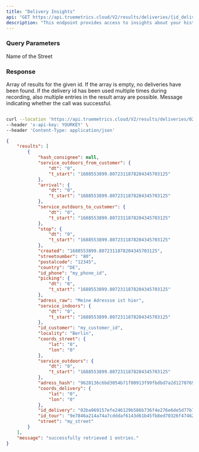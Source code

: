 ```yaml
---
title: "Delivery Insights"
api: "GET https://api.truemetrics.cloud/V2/results/deliveries/{id_delivery}"
description: "This endpoint provides access to insights about your historical deliveries. Here you can find stop and pivking times and estimated distances from parking place to the customer. TO access a delivery, just use the delivery id as path parameter and get your results."
---
```


### Query Parameters 

<ParamField path="id_delivery" type="string" initialValue="02ba969157efe246129b586b736f4e276e6de5d77b726bb550449519966c1360">
  Name of the Street
</ParamField>

<ParamField header="Content-Type" type="string" initialValue='application/json' >
</ParamField>
<ParamField header="x-api-key" type="string" initialValue='MSgcfnGu0p3E2KhFwTP3N5NSrCSXm54U6DI0PW51' >
</ParamField>

### Response

<ResponseField name="results" type="array">
  Array of results for the given id. If the array is empty, no deliveries have been found. If the delivery id has been used multiple times during recording, also multiple entries in the result array are possible.
</ResponseField>

<ResponseField name="message" type="string">
  Message indicating whether the call was successful.
</ResponseField>

<RequestExample>

```bash Example Request

curl --location 'https://api.truemetrics.cloud/V2/results/deliveries/02ba969157efe246129b586b736f4e276e6de5d77b726bb550449519966c1360' \
--header 'x-api-key: YOURKEY' \
--header 'Content-Type: application/json'
```

</RequestExample>

<ResponseExample>

```json Response
{
    "results": [
        {
            "hash_consignee": null,
            "service_outdoors_from_customer": {
                "dt": "0",
                "t_start": "1688553899.8072311878204345703125"
            },
            "arrival": {
                "dt": "0",
                "t_start": "1688553899.8072311878204345703125"
            },
            "service_outdoors_to_customer": {
                "dt": "0",
                "t_start": "1688553899.8072311878204345703125"
            },
            "stop": {
                "dt": "0",
                "t_start": "1688553899.8072311878204345703125"
            },
            "created": "1688553899.8072311878204345703125",
            "streetnumber": "80",
            "postalcode": "12345",
            "country": "DE",
            "id_phone": "my_phone_id",
            "picking": {
                "dt": "0",
                "t_start": "1688553899.8072311878204345703125"
            },
            "adress_raw": "Meine Adressse ist hier",
            "service_indoors": {
                "dt": "0",
                "t_start": "1688553899.8072311878204345703125"
            },
            "id_customer": "my_customer_id",
            "locality": "Berlin",
            "coords_street": {
                "lat": "0",
                "lon": "0"
            },
            "service_outdoors": {
                "dt": "0",
                "t_start": "1688553899.8072311878204345703125"
            },
            "adress_hash": "9628136c6bd3054b71f00913f99fbdbd7a2d12707691514922f76e157c2963a3",
            "coords_delivery": {
                "lat": "0",
                "lon": "0"
            },
            "id_delivery": "02ba969157efe246129b586b736f4e276e6de5d77b726bb550449519966c1360",
            "id_tour": "9e7846a214a74a7cdddaf6143d61b45fb8ed70326f47462066afb7d5643e8229",
            "street": "my_street"
        }
    ],
    "message": "successfully retrieved 1 entries."
}
```

</ResponseExample>
